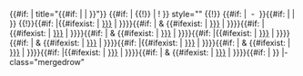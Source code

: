 <includeonly>{{#if: {{{3|}}}{{{4|}}} | title="{{#if:{{{4|}}} | {{{4|}}} | {{{3|}}} }}"}}
{{#if: {{{sub|}}} | {{!}} | ! }} style="{{{style|}}}" {{!}} {{#if: {{{sub|}}} | &nbsp;-&nbsp; }}{{#if: {{{2|}}} | {{{2|}}} | {{{1|}}} }} 
{{!}}{{{5|}}}{{#if: {{{7|}}}
|{{#ifexist: {{{7|}}} | [[{{{7|}}}]] | {{{7|}}}}}}}{{#if: {{{8|}}}
|&#32;&amp; {{#ifexist: {{{8|}}} | [[{{{8|}}}]] | {{{8|}}}}}}}{{#if: {{{9|}}}
|{{#ifexist: {{{9|}}} | [[{{{9|}}}]] | {{{9|}}}}}}}{{#if: {{{10|}}}
|&#32;&amp; {{#ifexist: {{{10|}}} | [[{{{10|}}}]] | {{{10|}}}}}</span>}}{{#if: {{{11|}}}
|{{#ifexist: {{{11|}}} | [[{{{11|}}}]] | {{{11|}}}  }}}}{{#if: {{{12|}}}
|&#32;&amp; {{#ifexist: {{{12|}}} | [[{{{12|}}}]] | {{{12|}}}}}</span>}}{{#if: {{{13|}}}
|{{#ifexist: {{{13|}}} | [[{{{13|}}}]] | {{{13|}}}  }}}}{{#if: {{{14|}}}
|&#32;&amp; {{#ifexist: {{{14|}}} | [[{{{14|}}}]] | {{{14|}}}}}</span>}}{{#if: {{{15|}}}
|{{#ifexist: {{{15|}}} | [[{{{15|}}}]] | {{{15|}}}  }}}}{{#if: {{{16|}}}
|&#32;&amp; {{#ifexist: {{{16|}}} | [[{{{16|}}}]] | {{{16|}}}}}</span>}}{{#if: {{{6|}}}|&nbsp;''{{{6|}}}''}}
|- class="mergedrow" </includeonly>